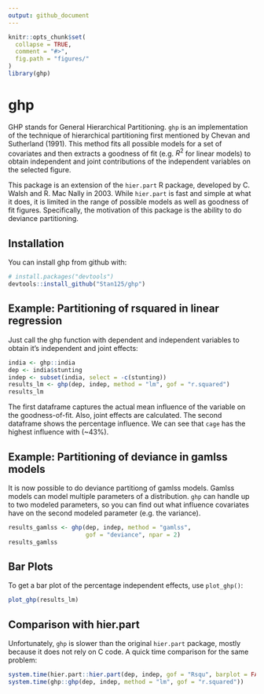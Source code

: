 ```yaml
---
output: github_document
---
```


<!-- README.md is generated from README.Rmd. Please edit that file -->

```r
knitr::opts_chunk$set(
  collapse = TRUE,
  comment = "#>",
  fig.path = "figures/"
)
library(ghp)
```

# ghp

GHP stands for General Hierarchical Partitioning. `ghp` is an implementation of the technique of hierarchical partitioning first mentioned by Chevan and Sutherland (1991). This method fits all possible models for a set of covariates and then extracts a goodness of fit (e.g. $R^2$ for linear models) to obtain independent and joint contributions of the independent variables on the selected figure.

This package is an extension of the `hier.part` R package, developed by C. Walsh and R. Mac Nally in 2003. While `hier.part` is fast and simple at what it does, it is limited in the range of possible models as well as goodness of fit figures. Specifically, the motivation of this package is the ability to do deviance partitioning.

## Installation

You can install ghp from github with:

```r
# install.packages("devtools")
devtools::install_github("Stan125/ghp")
```

## Example: Partitioning of rsquared in linear regression
Just call the ghp function with dependent and independent variables to obtain it's independent and joint effects:

```r
india <- ghp::india
dep <- india$stunting
indep <- subset(india, select = -c(stunting))
results_lm <- ghp(dep, indep, method = "lm", gof = "r.squared")
results_lm
```

The first dataframe captures the actual mean influence of the variable on the goodness-of-fit. Also, joint effects are calculated. The second dataframe shows the percentage influence. We can see that `cage` has the highest influence with (~43%).

## Example: Partitioning of deviance in gamlss models

It is now possible to do deviance partitiong of gamlss models. Gamlss models can model multiple parameters of a distribution. `ghp` can handle up to two modeled parameters, so you can find out what influence covariates have on the second modeled parameter (e.g. the variance).

```r
results_gamlss <- ghp(dep, indep, method = "gamlss", 
                      gof = "deviance", npar = 2)
results_gamlss
```


## Bar Plots
To get a bar plot of the percentage independent effects, use `plot_ghp()`:
```r
plot_ghp(results_lm)
```

## Comparison with hier.part
Unfortunately, `ghp` is slower than the original `hier.part` package, mostly because it does not rely on C code. A quick time comparison for the same problem:
```r
system.time(hier.part::hier.part(dep, indep, gof = "Rsqu", barplot = FALSE))
system.time(ghp::ghp(dep, indep, method = "lm", gof = "r.squared"))
```

